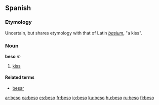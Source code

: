 ==Spanish==
===Etymology===
Uncertain, but shares etymology with that of Latin ''[[basium]]'', "a kiss".

===Noun===
'''beso''' ''m''
# [[kiss]]

====Related terms====
*[[besar]]

[[ar:beso]]
[[ca:beso]]
[[es:beso]]
[[fr:beso]]
[[io:beso]]
[[ku:beso]]
[[hu:beso]]
[[ru:beso]]
[[fi:beso]]